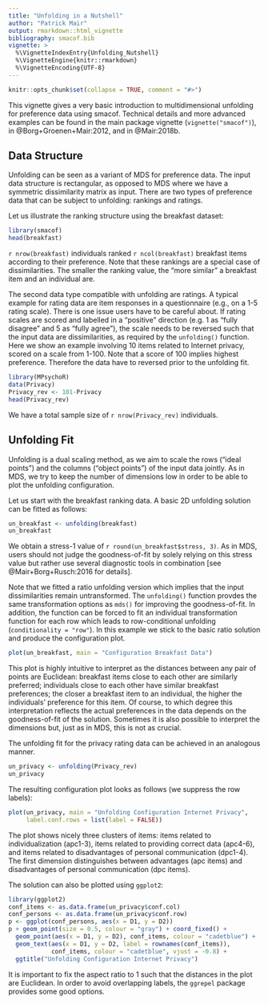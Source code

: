 ```yaml
---
title: "Unfolding in a Nutshell"
author: "Patrick Mair"
output: rmarkdown::html_vignette
bibliography: smacof.bib
vignette: >
  %\VignetteIndexEntry{Unfolding_Nutshell}
  %\VignetteEngine{knitr::rmarkdown}
  %\VignetteEncoding{UTF-8}
---
```


```r
knitr::opts_chunk$set(collapse = TRUE, comment = "#>")
```

This vignette gives a very basic introduction to multidimensional unfolding for preference data using smacof. Technical details and more advanced examples can be found in the main package vignette (`vignette("smacof")`), in @Borg+Groenen+Mair:2012, and in @Mair:2018b. 


## Data Structure
Unfolding can be seen as a variant of MDS for preference data. The input data structure is rectangular, as opposed to MDS where we have a symmetric dissimilarity matrix as input. There are two types of preference data that can be subject to unfolding: rankings and ratings. 

Let us illustrate the ranking structure using the breakfast dataset: 

```r
library(smacof)
head(breakfast)
```
``r nrow(breakfast)`` individuals ranked ``r ncol(breakfast)`` breakfast items according to their preference. Note that these rankings are a special case of dissimilarities. The smaller the ranking value, the "more similar" a breakfast item and an individual are. 

The second data type compatible with unfolding are ratings. A typical example for rating data are item responses in a questionnaire (e.g., on a 1-5 rating scale). There is one issue users have to be careful about. If rating scales are 
scored and labelled in a "positive" direction (e.g. 1 as "fully disagree" and 5 as "fully agree"), the scale needs to be reversed such that the input data are dissimilarities, as required by the `unfolding()` function. Here we show an example involving 10 items related to Internet privacy, scored on a scale from 1-100. 
Note that a score of 100 implies highest preference. Therefore the data have to reversed prior to the unfolding fit.

```r
library(MPsychoR)
data(Privacy)
Privacy_rev <- 101-Privacy
head(Privacy_rev)
```

We have a total sample size of ``r nrow(Privacy_rev)`` individuals. 

## Unfolding Fit 
Unfolding is a dual scaling method, as we aim to scale the rows ("ideal points") and the columns ("object points") of the input data jointly. As in MDS, we try to keep the number of dimensions low in order to be able to plot the unfolding configuration. 

Let us start with the breakfast ranking data. A basic 2D unfolding solution can be fitted as follows: 

```r
un_breakfast <- unfolding(breakfast)
un_breakfast
```

We obtain a stress-1 value of ``r round(un_breakfast$stress, 3)``. As in MDS, users should not judge the goodness-of-fit by solely relying on this stress value but rather use several diagnostic tools in combination [see @Mair+Borg+Rusch:2016 for details]. 

Note that we fitted a ratio unfolding version which implies that the input dissimilarities remain untransformed. The `unfolding()` function provdes the same transformation options as `mds()` for improving the goodness-of-fit. In addition, the function can be forced to fit an individual transformation function for each row which leads to row-conditional unfolding (`conditionality = "row"`). In this example we stick to the basic ratio solution and produce the configuration plot. 

```r
plot(un_breakfast, main = "Configuration Breakfast Data")
```

This plot is highly intuitive to interpret as the distances between any pair of points are Euclidean: breakfast items close to each other are similarly preferred; individuals close to each other have similar breakfast preferences; the closer a breakfast item to an individual, the higher the individuals' preference for this item. Of course, to which degree this interpretation reflects the actual preferences in the data depends on the goodness-of-fit of the solution.
Sometimes it is also possible to interpret the dimensions but, just as in MDS, this is not as crucial.

The unfolding fit for the privacy rating data can be achieved in an analogous manner. 

```r
un_privacy <- unfolding(Privacy_rev)
un_privacy
```

The resulting configuration plot looks as follows (we suppress the row labels): 

```r
plot(un_privacy, main = "Unfolding Configuration Internet Privacy", 
     label.conf.rows = list(label = FALSE))
```

The plot shows nicely three clusters of items: items related to individualization (apc1-3), items related to providing correct data (apc4-6), and items related to disadvantages of personal communication (dpc1-4). The first dimension distinguishes between advantages (apc items) and disadvantages of personal communication (dpc items).

The solution can also be plotted using `ggplot2`:

```r
library(ggplot2)
conf_items <- as.data.frame(un_privacy$conf.col)
conf_persons <- as.data.frame(un_privacy$conf.row)
p <- ggplot(conf_persons, aes(x = D1, y = D2)) 
p + geom_point(size = 0.5, colour = "gray") + coord_fixed() + 
  geom_point(aes(x = D1, y = D2), conf_items, colour = "cadetblue") + 
  geom_text(aes(x = D1, y = D2, label = rownames(conf_items)), 
            conf_items, colour = "cadetblue", vjust = -0.8) + 
  ggtitle("Unfolding Configuration Internet Privacy")
```

It is important to fix the aspect ratio to 1 such that the distances in the plot are Euclidean.
In order to avoid overlapping labels, the `ggrepel` package provides some good options. 